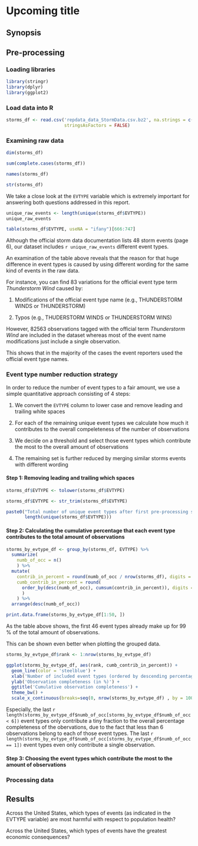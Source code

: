 # Upcoming title

## Synopsis


## Pre-processing

### Loading libraries 

```r

library(stringr)
library(dplyr)
library(ggplot2)

```


### Load data into R

```r

storms_df <- read.csv('repdata_data_StormData.csv.bz2', na.strings = c('NA', ''),
                      stringsAsFactors = FALSE)

```

### Examining raw data

```r

dim(storms_df)

sum(complete.cases(storms_df))

names(storms_df)

str(storms_df)

```


We take a close look at the `EVTYPE` variable which is extremely important for answering both questions addressed in this report. 

```r

unique_raw_events <- length(unique(storms_df$EVTYPE))
unique_raw_events

```


```r

table(storms_df$EVTYPE, useNA = "ifany")[666:747]

```

Although the official storm data documentation lists 48 storm events (page 6), our dataset includes `r unique_raw_events` different event types. 

An examination of the table above reveals that the reason for that huge difference in event types is caused by using different wording for the same kind of events in the raw data. 

For instance, you can find 83 variations for the official event type term _Thunderstorm Wind_ caused by:

1. Modifications of the official event type name (e.g., THUNDERSTORM  WINDS or THUNDERSTORM) 

2. Typos (e.g., THUDERSTORM WINDS or THUNDERSTORM WINS)

However, 82563 observations tagged with the official term _Thunderstorm Wind_  are included in the dataset whereas most of the event name modifications just include a single observation.

This shows that in the majority of the cases the event reporters used the official event type names.

### Event type number reduction strategy

In order to reduce the number of event types to a fair amount, we use a simple quantitative approach consisting of 4 steps:

1. We convert the `EVTYPE` column to lower case and remove leading and trailing white spaces 

2. For each of the remaining unique event types we calculate how much it contributes to the overall compeleteness of the number of observations

3. We decide on a threshold and select those event types which contribute the most to the overall amount of observations

4. The remaining set is further reduced by merging similar storms events with different wording  

#### Step 1: Removing leading and trailing which spaces

```r

storms_df$EVTYPE <- tolower(storms_df$EVTYPE)

storms_df$EVTYPE <- str_trim(storms_df$EVTYPE)

paste0("Total number of unique event types after first pre-processing step: ",
       length(unique(storms_df$EVTYPE)))

```


#### Step 2: Calculating the cumulative percentage that each event type contributes to the total amount of observations

```r

storms_by_evtype_df <- group_by(storms_df, EVTYPE) %>%
  summarize(
    numb_of_occ = n()
    ) %>%
  mutate(
    contrib_in_percent = round(numb_of_occ / nrow(storms_df), digits = 7),
    cumb_contrib_in_percent = round(
      order_by(desc(numb_of_occ), cumsum(contrib_in_percent)), digits = 7
      )
    ) %>%
  arrange(desc(numb_of_occ))

print.data.frame(storms_by_evtype_df[1:50, ])


```

As the table above shows, the first 46 event types already make up for 99 % of the total amount of observations. 

This can be shown even better when plotting the grouped data.


```r

storms_by_evtype_df$rank <- 1:nrow(storms_by_evtype_df)

ggplot(storms_by_evtype_df, aes(rank, cumb_contrib_in_percent)) + 
  geom_line(color = 'steelblue') + 
  xlab('Number of included event types (ordered by descending percentage contribution)') +
  ylab('Observation completeness (in %)') +
  ggtitle('Cumulative observation completeness') + 
  theme_bw() +
  scale_x_continuous(breaks=seq(0, nrow(storms_by_evtype_df) , by = 100))

```

Especially, the last `r length(storms_by_evtype_df$numb_of_occ[storms_by_evtype_df$numb_of_occ < 6])` event types only contribute a tiny fraction to the overall percentage completeness of the obervations, due to the fact that less than 6 observations belong to each of those event types. The last `r length(storms_by_evtype_df$numb_of_occ[storms_by_evtype_df$numb_of_occ == 1])` event types even only contribute a single observation. 


#### Step 3: Choosing the event types which contribute the most to the amount of observations




### Processing data


## Results

Across the United States, which types of events (as indicated in the EVTYPE variable) are most harmful with respect to population health?

Across the United States, which types of events have the greatest economic consequences?

